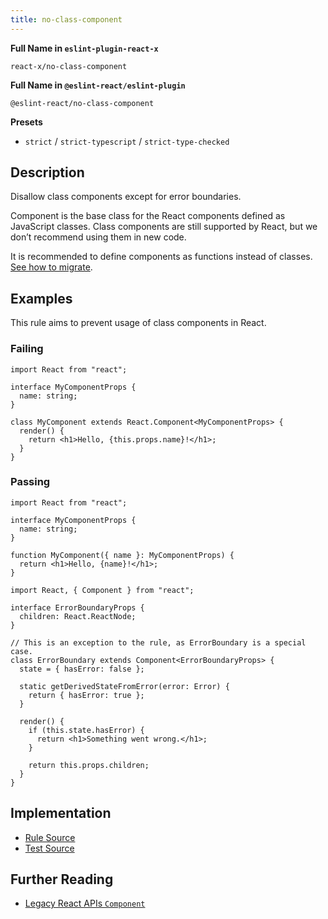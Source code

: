 ```yaml
---
title: no-class-component
---
```


**Full Name in `eslint-plugin-react-x`**

```plain copy
react-x/no-class-component
```

**Full Name in `@eslint-react/eslint-plugin`**

```plain copy
@eslint-react/no-class-component
```

**Presets**

- `strict` / `strict-typescript` / `strict-type-checked`

## Description

Disallow class components except for error boundaries.

Component is the base class for the React components defined as JavaScript classes. Class components are still supported by React, but we don’t recommend using them in new code.

It is recommended to define components as functions instead of classes. [See how to migrate](https://react.dev/reference/react/Component#alternatives).

## Examples

This rule aims to prevent usage of class components in React.

### Failing

```tsx
import React from "react";

interface MyComponentProps {
  name: string;
}

class MyComponent extends React.Component<MyComponentProps> {
  render() {
    return <h1>Hello, {this.props.name}!</h1>;
  }
}
```

### Passing

```tsx
import React from "react";

interface MyComponentProps {
  name: string;
}

function MyComponent({ name }: MyComponentProps) {
  return <h1>Hello, {name}!</h1>;
}
```

```tsx
import React, { Component } from "react";

interface ErrorBoundaryProps {
  children: React.ReactNode;
}

// This is an exception to the rule, as ErrorBoundary is a special case.
class ErrorBoundary extends Component<ErrorBoundaryProps> {
  state = { hasError: false };

  static getDerivedStateFromError(error: Error) {
    return { hasError: true };
  }

  render() {
    if (this.state.hasError) {
      return <h1>Something went wrong.</h1>;
    }

    return this.props.children;
  }
}
```

## Implementation

- [Rule Source](https://github.com/Rel1cx/eslint-react/tree/main/packages/plugins/eslint-plugin-react-x/src/rules/no-class-component.ts)
- [Test Source](https://github.com/Rel1cx/eslint-react/tree/main/packages/plugins/eslint-plugin-react-x/src/rules/no-class-component.spec.ts)

## Further Reading

- [Legacy React APIs `Component`](https://react.dev/reference/react/Component)
